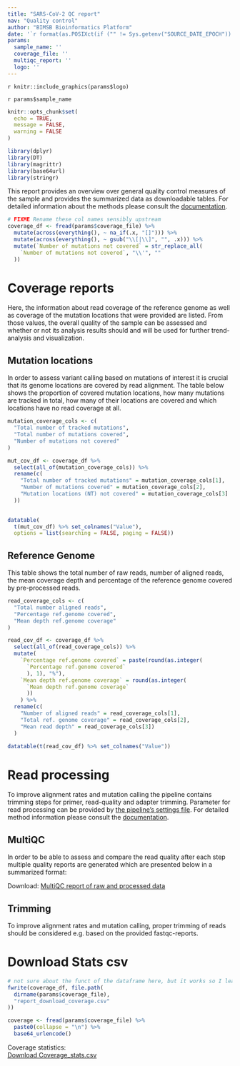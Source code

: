 ```yaml
---
title: "SARS-CoV-2 QC report"
nav: "Quality control"
author: "BIMSB Bioinformatics Platform"
date: '`r format(as.POSIXct(if ("" != Sys.getenv("SOURCE_DATE_EPOCH")) { as.numeric(Sys.getenv("SOURCE_DATE_EPOCH")) } else { Sys.time() }, origin="1970-01-01"), "%Y-%m-%d %H:%M:%S")`'
params:
  sample_name: ''
  coverage_file: ''
  multiqc_report: ''
  logo: ''
---
```


<style>
.dropdown-menu {
  max-height: 200px;
  overflow-y: scroll;}
</style>

<div id="logo" align="top">
`r knitr::include_graphics(params$logo)`
</div>


<sample>`r params$sample_name`</sample>

```r
knitr::opts_chunk$set(
  echo = TRUE,
  message = FALSE,
  warning = FALSE
)

library(dplyr)
library(DT)
library(magrittr)
library(base64url)
library(stringr)
```

This report provides an overview over general quality control measures of the 
sample and provides the summarized data as downloadable tables. 
For detailed information about the methods please consult the
[documentation](http://bioinformatics.mdc-berlin.de/pigx_docs/pigx-sars-cov-2.html#output-description).

```r
# FIXME Rename these col names sensibly upstream
coverage_df <- fread(params$coverage_file) %>%
  mutate(across(everything(), ~ na_if(.x, "[]"))) %>%
  mutate(across(everything(), ~ gsub("\\[|\\]", "", .x))) %>%
  mutate(`Number of mutations not covered` = str_replace_all(
    `Number of mutations not covered`, "\\'", ""
  ))
```

# Coverage reports
Here, the information about read coverage of the reference genome as well as 
coverage of the mutation locations that were provided are listed. From those 
values, the overall quality of the sample can be assessed and whether or not its
analysis results should and will be used for further trend-analysis and 
visualization. 

## Mutation locations

In order to assess variant calling based on mutations of interest it is crucial
that its genome locations are covered by read alignment. The table below shows
the proportion of covered mutation locations, how many mutations are tracked in
total, how many of their locations are covered and which locations have no read
coverage at all. 
 
```r
mutation_coverage_cols <- c(
  "Total number of tracked mutations",
  "Total number of mutations covered",
  "Number of mutations not covered"
)

mut_cov_df <- coverage_df %>%
  select(all_of(mutation_coverage_cols)) %>%
  rename(c(
    "Total number of tracked mutations" = mutation_coverage_cols[1],
    "Number of mutations covered" = mutation_coverage_cols[2],
    "Mutation locations (NT) not covered" = mutation_coverage_cols[3]
  ))
  

datatable(
  t(mut_cov_df) %>% set_colnames("Value"),
  options = list(searching = FALSE, paging = FALSE))
```

## Reference Genome

This table shows the total number of raw reads, number of aligned reads, the 
mean coverage depth and percentage of the reference genome covered by 
pre-processed reads.

```r
read_coverage_cols <- c(
  "Total number aligned reads",
  "Percentage ref.genome covered",
  "Mean depth ref.genome coverage"
)

read_cov_df <- coverage_df %>%
  select(all_of(read_coverage_cols)) %>%
  mutate(
    `Percentage ref.genome covered` = paste(round(as.integer(
      `Percentage ref.genome covered`
      ), 1), "%"),
    `Mean depth ref.genome coverage` = round(as.integer(
      `Mean depth ref.genome coverage`
      ))
    ) %>%
  rename(c(
    "Number of aligned reads" = read_coverage_cols[1],
    "Total ref. genome coverage" = read_coverage_cols[2],
    "Mean read depth" = read_coverage_cols[3])
  )

datatable(t(read_cov_df) %>% set_colnames("Value"))
```

# Read processing

To improve alignment rates and mutation calling the pipeline contains trimming
steps for primer, read-quality and adapter trimming. Parameter for read
processing can be provided by 
[the pipeline’s settings file](link/to/etc/settings_file). For detailed method 
information please
consult the 
[documentation](http://bioinformatics.mdc-berlin.de/pigx_docs/pigx-sars-cov-2.html#introduction).

## MultiQC 

In order to be able to assess and compare the read quality after each step
multiple quality reports are generated which are presented below in a 
summarized format:

Download: [MultiQC report of raw and processed data](`r params$multiqc_report`)

## Trimming

To improve alignment rates and mutation calling, proper trimming of reads should
be considered e.g. based on the provided
fastqc-reports.

# Download Stats csv

```r
# not sure about the funct of the dataframe here, but it works so I leave it for now
fwrite(coverage_df, file.path(
  dirname(params$coverage_file),
  "report_download_coverage.csv"
))

coverage <- fread(params$coverage_file) %>%
  paste0(collapse = "\n") %>%
  base64_urlencode()
```

Coverage statistics:  
[Download Coverage_stats.csv](`r sprintf('data:text/csv;base64,%s', coverage)`)
